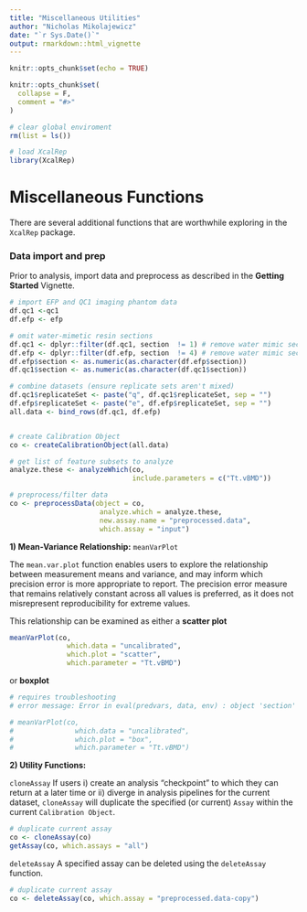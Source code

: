 ```yaml
---
title: "Miscellaneous Utilities"
author: "Nicholas Mikolajewicz"
date: "`r Sys.Date()`"
output: rmarkdown::html_vignette
---
```


```r
knitr::opts_chunk$set(echo = TRUE)

knitr::opts_chunk$set(
  collapse = F,
  comment = "#>"
)

# clear global enviroment 
rm(list = ls())

# load XcalRep
library(XcalRep)

```

# Miscellaneous Functions

There are several additional functions that are worthwhile exploring in the `XcalRep` package.

### Data import and prep

Prior to analysis, import data and preprocess as described in the **Getting Started** Vignette. 

```r

# import EFP and QC1 imaging phantom data
df.qc1 <-qc1
df.efp <- efp

# omit water-mimetic resin sections
df.qc1 <- dplyr::filter(df.qc1, section  != 1) # remove water mimic section 1
df.efp <- dplyr::filter(df.efp, section  != 4) # remove water mimic section 4
df.efp$section <- as.numeric(as.character(df.efp$section))
df.qc1$section <- as.numeric(as.character(df.qc1$section))

# combine datasets (ensure replicate sets aren't mixed)
df.qc1$replicateSet <- paste("q", df.qc1$replicateSet, sep = "")
df.efp$replicateSet <- paste("e", df.efp$replicateSet, sep = "")
all.data <- bind_rows(df.qc1, df.efp)


# create Calibration Object
co <- createCalibrationObject(all.data)

# get list of feature subsets to analyze
analyze.these <- analyzeWhich(co, 
                              include.parameters = c("Tt.vBMD"))

# preprocess/filter data
co <- preprocessData(object = co, 
                      analyze.which = analyze.these, 
                      new.assay.name = "preprocessed.data",
                      which.assay = "input")

```


**1) Mean-Variance Relationship:** `meanVarPlot`

The `mean.var.plot` function enables users to explore the relationship between measurement means and variance, and may inform which precision error is more appropriate to report. The precision error measure that remains relatively constant across all values is preferred, as it does not misrepresent reproducibility for extreme values. 

This relationship can be examined as either a **scatter plot**

```r
meanVarPlot(co, 
              which.data = "uncalibrated", 
              which.plot = "scatter", 
              which.parameter = "Tt.vBMD")
```

or **boxplot**

```r

# requires troubleshooting
# error message: Error in eval(predvars, data, env) : object 'section' not found

# meanVarPlot(co, 
#               which.data = "uncalibrated", 
#               which.plot = "box", 
#               which.parameter = "Tt.vBMD")
```


**2) Utility Functions:** 

`cloneAssay`
If users i) create an analysis "checkpoint" to which they can return at a later time or ii) diverge in analysis pipelines for the current dataset, `cloneAssay` will duplicate the specified (or current) `Assay` within the current `Calibration Object`.  

```r
# duplicate current assay
co <- cloneAssay(co)
getAssay(co, which.assays = "all")
```



`deleteAssay`
A specified assay can be deleted using the `deleteAssay` function. 

```r
# duplicate current assay
co <- deleteAssay(co, which.assay = "preprocessed.data-copy")
```



